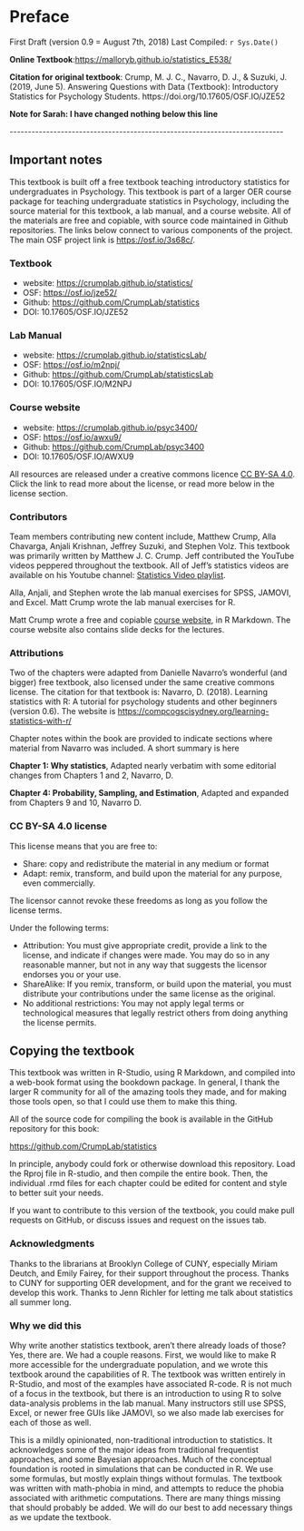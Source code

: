 # Preface {.unnumbered}

First Draft (version 0.9 = August 7th, 2018) Last Compiled: `r Sys.Date()`

**Online Textbook**:<https://malloryb.github.io/statistics_E538/>

**Citation for original textbook**: Crump, M. J. C., Navarro, D. J., & Suzuki, J. (2019, June 5). Answering Questions with Data (Textbook): Introductory Statistics for Psychology Students. https://doi.org/10.17605/OSF.IO/JZE52

**Note for Sarah: I have changed nothing below this line**

\-\-\-\-\-\-\-\-\-\-\-\-\-\-\-\-\-\-\-\-\-\-\-\-\-\-\-\-\-\-\-\-\-\-\-\-\-\-\-\-\-\-\-\-\-\-\-\-\-\-\-\-\-\-\-\-\-\-\-\-\-\-\-\-\-\-\-\-\-\-\-\-\-\--

## Important notes

This textbook is built off a free textbook teaching introductory statistics for undergraduates in Psychology. This textbook is part of a larger OER course package for teaching undergraduate statistics in Psychology, including the source material for this textbook, a lab manual, and a course website. All of the materials are free and copiable, with source code maintained in Github repositories. The links below connect to various components of the project. The main OSF project link is <https://osf.io/3s68c/>.

### Textbook

-   website: <https://crumplab.github.io/statistics/>
-   OSF: <https://osf.io/jze52/>
-   Github: <https://github.com/CrumpLab/statistics>
-   DOI: 10.17605/OSF.IO/JZE52

### Lab Manual

-   website: <https://crumplab.github.io/statisticsLab/>
-   OSF: <https://osf.io/m2npj/>
-   Github: <https://github.com/CrumpLab/statisticsLab>
-   DOI: 10.17605/OSF.IO/M2NPJ

### Course website

-   website: <https://crumplab.github.io/psyc3400/>
-   OSF: <https://osf.io/awxu9/>
-   Github: <https://github.com/CrumpLab/psyc3400>
-   DOI: 10.17605/OSF.IO/AWXU9

All resources are released under a creative commons licence [CC BY-SA 4.0](https://creativecommons.org/licenses/by-sa/4.0/). Click the link to read more about the license, or read more below in the license section.

### Contributors

Team members contributing new content include, Matthew Crump, Alla Chavarga, Anjali Krishnan, Jeffrey Suzuki, and Stephen Volz. This textbook was primarily written by Matthew J. C. Crump. Jeff contributed the YouTube videos peppered throughout the textbook. All of Jeff's statistics videos are available on his Youtube channel: [Statistics Video playlist](https://www.youtube.com/playlist?list=PLKXdxQAT3tCvuex_E1ZnQYaw897ELUSaI).

Alla, Anjali, and Stephen wrote the lab manual exercises for SPSS, JAMOVI, and Excel. Matt Crump wrote the lab manual exercises for R.

Matt Crump wrote a free and copiable [course website](https://crumplab.github.io/psyc3400/), in R Markdown. The course website also contains slide decks for the lectures.

### Attributions

Two of the chapters were adapted from Danielle Navarro's wonderful (and bigger) free textbook, also licensed under the same creative commons license. The citation for that textbook is: Navarro, D. (2018). Learning statistics with R: A tutorial for psychology students and other beginners (version 0.6). The website is <https://compcogscisydney.org/learning-statistics-with-r/>

Chapter notes within the book are provided to indicate sections where material from Navarro was included. A short summary is here

**Chapter 1: Why statistics**, Adapted nearly verbatim with some editorial changes from Chapters 1 and 2, Navarro, D.

**Chapter 4: Probability, Sampling, and Estimation**, Adapted and expanded from Chapters 9 and 10, Navarro D.

### CC BY-SA 4.0 license

This license means that you are free to:

-   Share: copy and redistribute the material in any medium or format
-   Adapt: remix, transform, and build upon the material for any purpose, even commercially.

The licensor cannot revoke these freedoms as long as you follow the license terms.

Under the following terms:

-   Attribution: You must give appropriate credit, provide a link to the license, and indicate if changes were made. You may do so in any reasonable manner, but not in any way that suggests the licensor endorses you or your use.
-   ShareAlike: If you remix, transform, or build upon the material, you must distribute your contributions under the same license as the original.
-   No additional restrictions: You may not apply legal terms or technological measures that legally restrict others from doing anything the license permits.

## Copying the textbook

This textbook was written in R-Studio, using R Markdown, and compiled into a web-book format using the bookdown package. In general, I thank the larger R community for all of the amazing tools they made, and for making those tools open, so that I could use them to make this thing.

All of the source code for compiling the book is available in the GitHub repository for this book:

<https://github.com/CrumpLab/statistics>

In principle, anybody could fork or otherwise download this repository. Load the Rproj file in R-studio, and then compile the entire book. Then, the individual .rmd files for each chapter could be edited for content and style to better suit your needs.

If you want to contribute to this version of the textbook, you could make pull requests on GitHub, or discuss issues and request on the issues tab.

### Acknowledgments

Thanks to the librarians at Brooklyn College of CUNY, especially Miriam Deutch, and Emily Fairey, for their support throughout the process. Thanks to CUNY for supporting OER development, and for the grant we received to develop this work. Thanks to Jenn Richler for letting me talk about statistics all summer long.

### Why we did this

Why write another statistics textbook, aren't there already loads of those? Yes, there are. We had a couple reasons. First, we would like to make R more accessible for the undergraduate population, and we wrote this textbook around the capabilities of R. The textbook was written entirely in R-Studio, and most of the examples have associated R-code. R is not much of a focus in the textbook, but there is an introduction to using R to solve data-analysis problems in the lab manual. Many instructors still use SPSS, Excel, or newer free GUIs like JAMOVI, so we also made lab exercises for each of those as well.

This is a mildly opinionated, non-traditional introduction to statistics. It acknowledges some of the major ideas from traditional frequentist approaches, and some Bayesian approaches. Much of the conceptual foundation is rooted in simulations that can be conducted in R. We use some formulas, but mostly explain things without formulas. The textbook was written with math-phobia in mind, and attempts to reduce the phobia associated with arithmetic computations. There are many things missing that should probably be added. We will do our best to add necessary things as we update the textbook.
